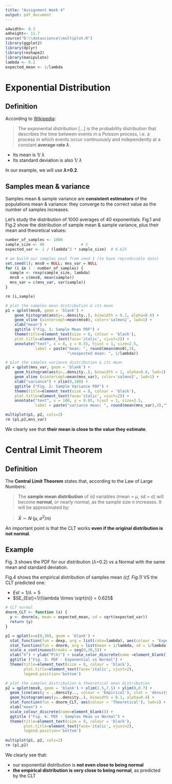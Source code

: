 ```yaml
---
title: "Assignment Week 4"
output: pdf_document
---
```


```r
a4width<- 8.3
a4height<- 11.7
source("D:\\datascience\\multiplot.R")
library(ggplot2)
library(dplyr)
library(reshape2)
library(manipulate) 
lambda <- 0.2
expected_mean <- 1/lambda     
```

# Exponential Distribution

## Definition

According to [Wikipedia](https://en.wikipedia.org/wiki/Exponential_distribution):

> The exponential distribution [...] is the probability distribution 
> that describes the time between events in a Poisson process, i.e. a process 
> in which events occur continuously and independently at a constant **average rate $\lambda$**.

+ Its mean is 1/ $\lambda$
+ Its standard deviation is also 1/	$\lambda$

In our example, we will use **$\lambda$=0.2**. 

## Samples mean & variance

Samples mean & sample variance are **consistent estimators** of the populations mean & variance: 
they converge to the correct value as the number of samples increases.

Let's study the distribution of 1000 averages of 40 exponentials. Fig.1 and Fig.2 show the distribution of sample mean & sample variance, plus their mean and theoretical values:

```r

number_of_samples <- 1000
sample_size <- 40                # 5
expected_var <- 1 / (lambda^2 * sample_size)  # 0.625

# we build our samples pool from seed 1 (to have reproducible data)
set.seed(1); mns0 = NULL; mns_var = NULL
for (i in 1 : number_of_samples) {
  sample <- rexp(sample_size, lambda)
  mns0 = c(mns0, mean(sample))
  mns_var = c(mns_var, var(sample))
}

rm (i,sample)

```

```r

# plot the samples mean distribution & its mean
p1 = qplot(mns0, geom = 'blank') + 
    geom_histogram(aes(y=..density..), binwidth = 0.1, alpha=0.4) +
    geom_vline (xintercept=mean(mns0), color='salmon2', lwd=1) +
    xlab("mean") +
    ggtitle ("Fig. 1: Sample Mean PDF") +
    theme(title=element_text(size = 8, colour = 'black'),
    plot.title=element_text(face='italic', vjust=2)) +
    annotate("text", x = 8, y = 0.55, hjust = 1, size=2.5,
             label = paste("mean: ", round(mean(mns0),3),
                           "\nexpected mean: ", 1/lambda))

# plot the samples variance distribution & its mean
p2 = qplot(mns_var, geom = 'blank') + 
    geom_histogram(aes(y=..density..), binwidth = 1, alpha=0.4, lwd=1) +
    geom_vline (xintercept=mean(mns_var), color='salmon2', lwd=1) +
    xlab("variance") + xlim(0,100) +
    ggtitle ("Fig. 2: Sample Variance PDF") +
    theme(title=element_text(size = 8, colour = 'black'),
    plot.title=element_text(face='italic', vjust=2)) +
    annotate("text", x = 100, y = 0.05, hjust = 1, size=2.5,
             label = paste("variance mean: ", round(mean(mns_var),3),"\n", "expected variance mean: ", 1/lambda^2))

multiplot(p1, p2, cols=2)
rm (p1,p2,mns_var)

```

We clearly see that **their mean is close to the value they estimate**. 

\pagebreak

# Central Limit Theorem

## Definition

The **Central Limit Theorem** states that, according to the Law of Large Numbers:

> The **sample mean distribution** of iid variables (mean = $\mu$, sd = $\sigma$) will become **normal**, 
> or nearly normal, as the sample size n increases. It will be approximated by:

> **$\bar X \sim N~(\mu, \sigma^2 / n)$**

An important point is that the CLT works **even if the original distribution is not normal**.

## Example

Fig. 3 shows the PDF for our distribution ($\lambda$=0.2) vs a Normal with the same mean and standard deviation.

Fig.4 shows the empirical distribution of samples mean _(cf. Fig.1)_ VS the CLT predicted one:

+ $Est=1/\lambda = 5$ 
+ $SE_{Est}=1/(\lambda \times \sqrt{n}) = 0.625$


```r

# CLT normal
dnorm_CLT <- function (x) {
  y <- dnorm(x, mean = expected_mean, sd = sqrt(expected_var))
  return (y)
}

p1 = qplot(x=c(0,30), geom = 'blank') + 
  stat_function(fun = dexp, arg = list(rate=lambda), aes(colour = 'Exponential'), lwd=1) +
  stat_function(fun = dnorm, arg = list(mean = 1/lambda, sd = 1/lambda), aes(colour = 'Normal'), lwd=1) +
  scale_x_continuous(breaks = seq(0,30,5)) + 
  xlab("X") + ylab("P(X)") + scale_color_discrete(name =element_blank()) +
  ggtitle ("Fig. 3: PDF - Exponential vs Normal") +
  theme(title=element_text(size = 8, colour = 'black'),
        plot.title=element_text(face='italic', vjust=2),
        legend.position='bottom')

# plot the samples distribution & theoretical mean distribution
p2 = qplot(mns0, geom = 'blank') + xlim(2.5,7.5) + ylim(0,0.7) +
  geom_line(aes(y = ..density.., colour = 'Empirical'), stat = 'density', lwd=1) +  
  geom_histogram(aes(y=..density..), binwidth = 0.1, alpha=0.4) +
  stat_function(fun = dnorm_CLT, aes(colour = 'Theoretical'), lwd=1) +
  xlab("mean") +
  scale_colour_discrete(name=element_blank()) +
  ggtitle ("Fig. 4: PDF - Samples Mean vs Normal") +
  theme(title=element_text(size = 8, colour = 'black'),
        plot.title=element_text(face='italic', vjust=2),
        legend.position='bottom')
        
multiplot(p1, p2, cols=2)
rm (p1,p2)

```

We clearly see that:

+ our exponential distribution is **not even close to being normal**
+ **the empirical distribution is very close to being normal**, as predicted by the CLT


